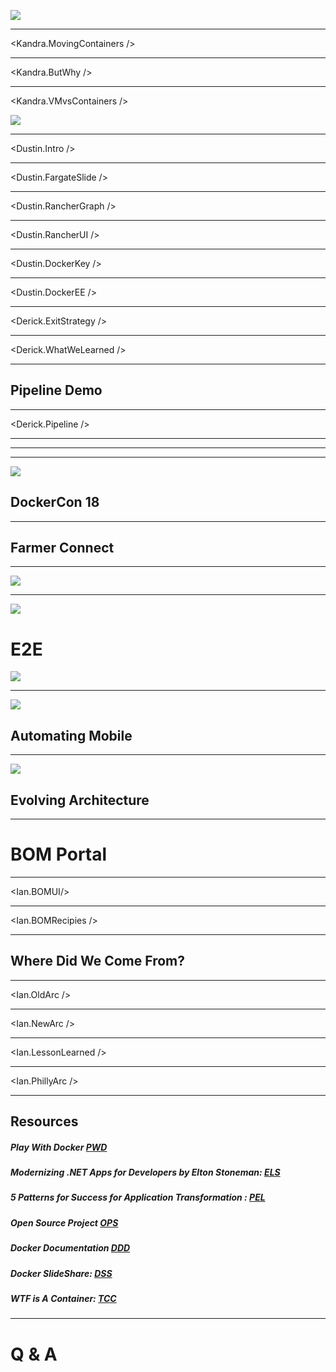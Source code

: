 


![](./img/d.png)

---

<Kandra.MovingContainers />

---

<Kandra.ButWhy />

---

<Kandra.VMvsContainers />

![](./img/container-morph.gif)

---

<Dustin.Intro />

---

<Dustin.FargateSlide />

---

<Dustin.RancherGraph />

---

<Dustin.RancherUI />

---

<Dustin.DockerKey />

---

<Dustin.DockerEE />

---

<Derick.ExitStrategy />

---

<Derick.WhatWeLearned />

---

## Pipeline Demo

---

<Derick.Pipeline />

---

<Intro/>

---

<About/>

---

<!-- # How we are using Docker Containers -->



![](https://lh3.googleusercontent.com/EByv8Waa-7ghWQsN3K7ru_k-zy1GNpA9QhU0Cr8kHw6flvQTGPRYSm42G-pzFVE4E7wSrt9N_f2yfxyatWzdV1H5tyChbfcWGDZqE9wvIcq0cp5wCYSakBWFnljk8fP5Jfjh9c2hklIP-BIwE4bwXw5GPRIjGzVC4g0XdiZvwhayzog5p0em7ddZP52GorDBZbcLl1H8g8or83TstXd6M1KjpkwB3XNjoBPxfWwcPt-XGLBAGIriNsiKADLT4fjrRduehuiuxwdcSCf173pfxeBmAlV9MQge5jnQ6OM7JjDcftl4h_xdX7x7GXs302mRisYw0kDwWN_bS1HkVLwrY-g215ciI7gHLB9qAr7MavZhWyUWAlk2kpp1Oi3QLhGw1bke_HWC6hGWlesL5NnDRAMLXRJtRoM9gCEEAJ5YhzNbo5vHkc8spN52UuSrOykDFACLId8g15cRFKT2fB0LzyCbooIyUVLQFCAmHRL9XXLh-hKMk5eKIXuKMYRKdD-K7N2KBtAhw1LYW0ttXwuKQGvlY-mZREsWhEz6sd2RzRC8CsDqoXfTaJ1POzyvK9pUVXsaToj_LXUO53I2hemup7JPjkrwFYrB5h2T48-wgiZsecFf2_jyFERAKGpPfo-x64Ow3QpueY5FuwPKnQi9-3YWjHdsoIbMewNAYIYkITJEpMptkWzckLWBbGyQKUQhoeII0qkKatHch2Ksk4s=w843-h632-no)

## DockerCon 18


---



<FarmerConnect/>

## Farmer Connect

---

![](./img/backend-reqs.gif)

<Demo/>


---


![](./img/fbflow.gif)

# E2E

![](./img/dilv.gif)

---

![](./img/fastlnae.gif)

## Automating Mobile 


---

![](./img/blog.gif)

## Evolving Architecture

---


# BOM Portal

---

<Ian.BOMUI/>

---

<Ian.BOMRecipies />

---


## Where Did We Come From?

---

<Ian.OldArc />

---

<Ian.NewArc />

---

<Ian.LessonLearned />

---

<Ian.PhillyArc />

---

## Resources

##### Play With Docker [PWD][]
[PWD]: https://training.play-with-docker.com
##### Modernizing .NET Apps for Developers by Elton Stoneman: [ELS][]
[ELS]: https://www.youtube.com/watch?v=gaJ9PzihAYw&list=PLkA60AVN3hh88hW4dJXMFIGmTQ4iDBVBp
##### 5 Patterns for Success for Application Transformation : [PEL][]
[PEL]: https://www.slideshare.net/Docker/5-patterns-for-success-for-application-transformation
##### Open Source Project [OPS][]
[OPS]: https://www.docker.com/community/open-source
##### Docker Documentation [DDD][]
[DDD]: https://docs.docker.com/
##### Docker SlideShare: [DSS][]
[DSS]: https://www.slideshare.net/Docker/presentations
##### WTF is A Container: [TCC][]
[TCC]: https://techcrunch.com/2016/10/16/wtf-is-a-container/



---

# Q & A